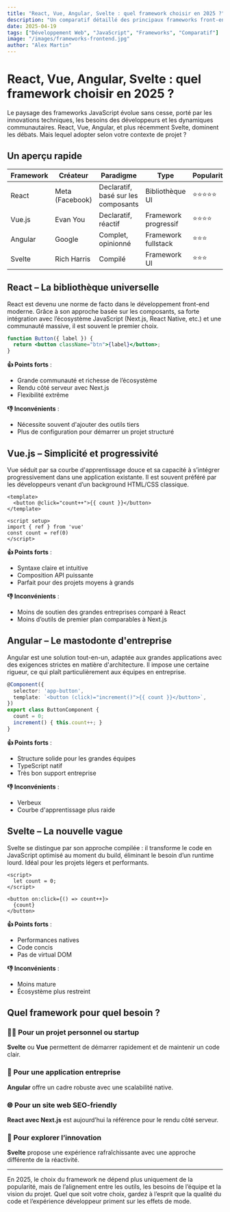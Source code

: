 ```yaml
---
title: "React, Vue, Angular, Svelte : quel framework choisir en 2025 ?"
description: "Un comparatif détaillé des principaux frameworks front-end pour orienter vos choix techniques selon vos besoins et vos projets."
date: 2025-04-19
tags: ["Développement Web", "JavaScript", "Frameworks", "Comparatif"]
image: "/images/frameworks-frontend.jpg"
author: "Alex Martin"
---
```


# React, Vue, Angular, Svelte : quel framework choisir en 2025 ?

Le paysage des frameworks JavaScript évolue sans cesse, porté par les innovations techniques, les besoins des développeurs et les dynamiques communautaires. React, Vue, Angular, et plus récemment Svelte, dominent les débats. Mais lequel adopter selon votre contexte de projet ?

## Un aperçu rapide

| Framework | Créateur | Paradigme | Type | Popularité |
|----------|----------|-----------|------|-------------|
| React    | Meta (Facebook) | Declaratif, basé sur les composants | Bibliothèque UI | ⭐⭐⭐⭐⭐ |
| Vue.js   | Evan You | Declaratif, réactif | Framework progressif | ⭐⭐⭐⭐ |
| Angular  | Google | Complet, opinionné | Framework fullstack | ⭐⭐⭐ |
| Svelte   | Rich Harris | Compilé | Framework UI | ⭐⭐⭐ |

## React – La bibliothèque universelle

React est devenu une norme de facto dans le développement front-end moderne. Grâce à son approche basée sur les composants, sa forte intégration avec l’écosystème JavaScript (Next.js, React Native, etc.) et une communauté massive, il est souvent le premier choix.

```jsx
function Button({ label }) {
  return <button className="btn">{label}</button>;
}
```

**👍 Points forts** :
- Grande communauté et richesse de l’écosystème
- Rendu côté serveur avec Next.js
- Flexibilité extrême

**👎 Inconvénients** :
- Nécessite souvent d'ajouter des outils tiers
- Plus de configuration pour démarrer un projet structuré

## Vue.js – Simplicité et progressivité

Vue séduit par sa courbe d'apprentissage douce et sa capacité à s’intégrer progressivement dans une application existante. Il est souvent préféré par les développeurs venant d’un background HTML/CSS classique.

```vue
<template>
  <button @click="count++">{{ count }}</button>
</template>

<script setup>
import { ref } from 'vue'
const count = ref(0)
</script>
```

**👍 Points forts** :
- Syntaxe claire et intuitive
- Composition API puissante
- Parfait pour des projets moyens à grands

**👎 Inconvénients** :
- Moins de soutien des grandes entreprises comparé à React
- Moins d’outils de premier plan comparables à Next.js

## Angular – Le mastodonte d'entreprise

Angular est une solution tout-en-un, adaptée aux grandes applications avec des exigences strictes en matière d'architecture. Il impose une certaine rigueur, ce qui plaît particulièrement aux équipes en entreprise.

```ts
@Component({
  selector: 'app-button',
  template: `<button (click)="increment()">{{ count }}</button>`,
})
export class ButtonComponent {
  count = 0;
  increment() { this.count++; }
}
```

**👍 Points forts** :
- Structure solide pour les grandes équipes
- TypeScript natif
- Très bon support entreprise

**👎 Inconvénients** :
- Verbeux
- Courbe d'apprentissage plus raide

## Svelte – La nouvelle vague

Svelte se distingue par son approche compilée : il transforme le code en JavaScript optimisé au moment du build, éliminant le besoin d’un runtime lourd. Idéal pour les projets légers et performants.

```svelte
<script>
  let count = 0;
</script>

<button on:click={() => count++}>
  {count}
</button>
```

**👍 Points forts** :
- Performances natives
- Code concis
- Pas de virtual DOM

**👎 Inconvénients** :
- Moins mature
- Écosystème plus restreint

## Quel framework pour quel besoin ?

<div className="grid grid-cols-1 sm:grid-cols-2 gap-6 my-8">
  <div className="border border-gray-700 p-4 rounded-lg">
    <h3 className="text-lg font-semibold text-blue-400 mb-2">👨‍💻 Pour un projet personnel ou startup</h3>
    <p><strong>Svelte</strong> ou <strong>Vue</strong> permettent de démarrer rapidement et de maintenir un code clair.</p>
  </div>
  <div className="border border-gray-700 p-4 rounded-lg">
    <h3 className="text-lg font-semibold text-green-400 mb-2">🏢 Pour une application entreprise</h3>
    <p><strong>Angular</strong> offre un cadre robuste avec une scalabilité native.</p>
  </div>
  <div className="border border-gray-700 p-4 rounded-lg">
    <h3 className="text-lg font-semibold text-yellow-400 mb-2">🌐 Pour un site web SEO-friendly</h3>
    <p><strong>React avec Next.js</strong> est aujourd’hui la référence pour le rendu côté serveur.</p>
  </div>
  <div className="border border-gray-700 p-4 rounded-lg">
    <h3 className="text-lg font-semibold text-pink-400 mb-2">🚀 Pour explorer l’innovation</h3>
    <p><strong>Svelte</strong> propose une expérience rafraîchissante avec une approche différente de la réactivité.</p>
  </div>
</div>

---

En 2025, le choix du framework ne dépend plus uniquement de la popularité, mais de l’alignement entre les outils, les besoins de l’équipe et la vision du projet. Quel que soit votre choix, gardez à l’esprit que la qualité du code et l’expérience développeur priment sur les effets de mode.